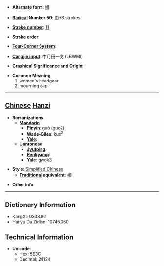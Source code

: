 * '''Alternate form''': [[幗]]

* '''[[Wiktionary:Chinese radical index| Radical]] Number 50''': [[Wiktionary:Chinese radical index 巾|巾]]+8 strokes

* '''[[Wiktionary:Chinese total strokes index|Stroke number]]''': [[Wiktionary:Chinese total strokes index 11|11]]

* '''Stroke order''': 

* '''[[Wiktionary:Chinese four corner index|Four-Corner System]]''': 

* '''[[Wiktionary:Chinese Cangjie index|Cangjie input]]''': 中月田一戈 (LBWMI)

* '''Graphical Significance and Origin''': 

* '''Common Meaning'''
*#women's headgear
*# mourning cap


----

== [[Chinese]] [[Hanzi]] ==

* '''Romanizations'''
** '''[[Mandarin]]'''
*** '''[[Pinyin]]''': guó (guo2)
*** '''[[Wade-Giles]]''': kuo<sup>2</sup>
*** '''[[Yale]]''': 
** '''[[Cantonese]]'''
*** '''[[Jyutping]]''':
*** '''[[Penkyamp]]''': 
*** '''[[Yale]]''': gwok3

* '''Style''': [[Simplified Chinese]] 
** '''[[Traditional Chinese|Traditional]] equivalent''': [[幗]]

* '''Other info''': 

----

== Dictionary Information ==

* KangXi: 0333.161
* Hanyu Da Zidian: 10745.050

== Technical Information ==

* '''Unicode''':
** Hex: 5E3C
** Decimal: 24124